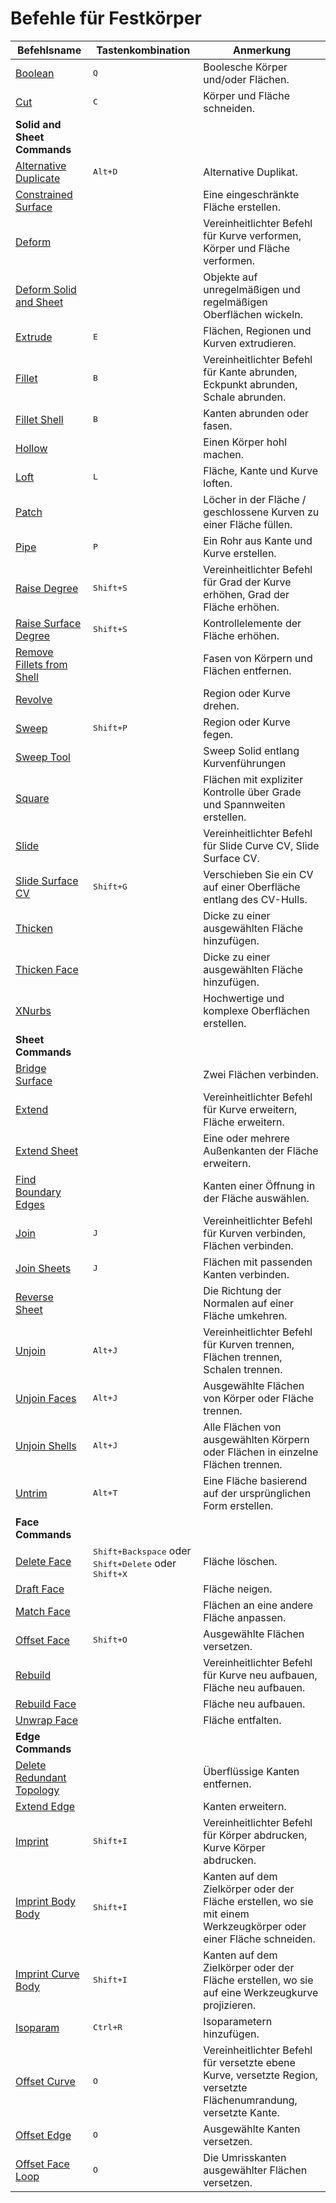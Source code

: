 # Befehle für Festkörper

| Befehlsname                                                 | Tastenkombination                     | Anmerkung                                                                                      |
| ------------------------------------------------------------ | ---------------------------- | ---------------------------------------------------------------------------------------- |
| [Boolean](/solid/boolean)                                     | <kbd>Q</kbd>                 | Boolesche Körper und/oder Flächen.                                                       |
| [Cut](/solid/cut)                                             | <kbd>C</kbd>                 | Körper und Fläche schneiden.                                                              |
| **Solid and Sheet Commands**                                 |                              |                                                                                          |
| [Alternative Duplicate](/solid/alternative-duplicate)         | <kbd>Alt+D</kbd>           | Alternative Duplikat.                                                                     |
| [Constrained Surface](/solid/constrained-surface)             |                              | Eine eingeschränkte Fläche erstellen.                                                    |
| [Deform](/solid/deform)                                      |                               | Vereinheitlichter Befehl für Kurve verformen, Körper und Fläche verformen.                |
| [Deform Solid and Sheet](/solid/deform-solid-and-sheet)       |                               | Objekte auf unregelmäßigen und regelmäßigen Oberflächen wickeln.                         |
| [Extrude](/solid/extrude)                                     | <kbd>E</kbd>                 | Flächen, Regionen und Kurven extrudieren.                                                |
| [Fillet](/solid/fillet)                                       | <kbd>B</kbd>                 | Vereinheitlichter Befehl für Kante abrunden, Eckpunkt abrunden, Schale abrunden.         |
| [Fillet Shell](/solid/fillet-shell)                           | <kbd>B</kbd>                 | Kanten abrunden oder fasen.                                                              |
| [Hollow](/solid/hollow)                                       |                              | Einen Körper hohl machen.                                                                 |
| [Loft](/solid/loft)                                           | <kbd>L</kbd>                 | Fläche, Kante und Kurve loften.                                                          |
| [Patch](/solid/patch)                                         |                              | Löcher in der Fläche / geschlossene Kurven zu einer Fläche füllen.                       |
| [Pipe](/solid/pipe)                                           | <kbd>P</kbd>                 | Ein Rohr aus Kante und Kurve erstellen.                                                  |
| [Raise Degree](/solid/raise-degree)                           | <kbd>Shift+S</kbd>         | Vereinheitlichter Befehl für Grad der Kurve erhöhen, Grad der Fläche erhöhen.            |
| [Raise Surface Degree](/solid/raise-surface-degree)           | <kbd>Shift+S</kbd>         | Kontrollelemente der Fläche erhöhen.                                                      |
| [Remove Fillets from Shell](/solid/remove-fillets-from-shell) |                              | Fasen von Körpern und Flächen entfernen.                                                 |
| [Revolve](/solid/revolve)                                     |                              | Region oder Kurve drehen.                                                                |
| [Sweep](/solid/sweep)                                         | <kbd>Shift+P</kbd>         | Region oder Kurve fegen.                                                                  |
| [Sweep Tool](/solid/sweep-solid-tool)                         |                            | Sweep Solid entlang Kurvenführungen                                                          |
| [Square](/solid/square)                                       |                               | Flächen mit expliziter Kontrolle über Grade und Spannweiten erstellen.                  |
| [Slide](/solid/slide)                                        |                               | Vereinheitlichter Befehl für Slide Curve CV, Slide Surface CV.                           |
| [Slide Surface CV](/solid/slide-surface-cv)                   | <kbd>Shift+G</kbd>           | Verschieben Sie ein CV auf einer Oberfläche entlang des CV-Hulls.                        |
| [Thicken](/solid/thicken)                                     |                              | Dicke zu einer ausgewählten Fläche hinzufügen.                                           |
| [Thicken Face](/solid/thicken-face)                           |                              | Dicke zu einer ausgewählten Fläche hinzufügen.                                           |
| [XNurbs](/solid/xnurbs)                                       |                               | Hochwertige und komplexe Oberflächen erstellen.                                          |
| **Sheet Commands**                                           |                              |                                                                                          |
| [Bridge Surface](/solid/bridge-surface)                       |                              | Zwei Flächen verbinden.                                                                    |
| [Extend](/solid/extend)                                       |                              | Vereinheitlichter Befehl für Kurve erweitern, Fläche erweitern.                          |
| [Extend Sheet](/solid/extend-sheet)                           |                              | Eine oder mehrere Außenkanten der Fläche erweitern.                                      |
| [Find Boundary Edges](/solid/find-boundary-edges)             |                              | Kanten einer Öffnung in der Fläche auswählen.                                            |
| [Join](/solid/join)                                           | <kbd>J</kbd>                 | Vereinheitlichter Befehl für Kurven verbinden, Flächen verbinden.                       |
| [Join Sheets](/solid/join-sheets)                             | <kbd>J</kbd>                 | Flächen mit passenden Kanten verbinden.                                                  |
| [Reverse Sheet](/solid/reverse-sheet)                         |                              | Die Richtung der Normalen auf einer Fläche umkehren.                                    |
| [Unjoin](/solid/unjoin)                                       | <kbd>Alt+J</kbd>           | Vereinheitlichter Befehl für Kurven trennen, Flächen trennen, Schalen trennen.          |
| [Unjoin Faces](/solid/unjoin-faces)                           | <kbd>Alt+J</kbd>           | Ausgewählte Flächen von Körper oder Fläche trennen.                                      |
| [Unjoin Shells](/solid/unjoin-shells)                         | <kbd>Alt+J</kbd>           | Alle Flächen von ausgewählten Körpern oder Flächen in einzelne Flächen trennen.         |
| [Untrim](/solid/untrim)                                       | <kbd>Alt+T</kbd>           | Eine Fläche basierend auf der ursprünglichen Form erstellen.                            |
| **Face Commands**                                            |                              |                                                                                          |
| [Delete Face](/solid/delete-face)                             |<kbd>Shift+Backspace</kbd> oder <kbd>Shift+Delete</kbd> oder <kbd>Shift+X</kbd> | Fläche löschen.                                                                        |
| [Draft Face](/solid/draft-face)                               |                              | Fläche neigen.                                                                           |
| [Match Face](/solid/match-face)                               |                              | Flächen an eine andere Fläche anpassen.                                                  |
| [Offset Face](/solid/offset-face)                             | <kbd>Shift+O</kbd>         | Ausgewählte Flächen versetzen.                                                           |
| [Rebuild](/solid/rebuild)                                     |                              | Vereinheitlichter Befehl für Kurve neu aufbauen, Fläche neu aufbauen.                   |
| [Rebuild Face](/solid/rebuild-face)                           |                              | Fläche neu aufbauen.                                                                     |
| [Unwrap Face](/solid/unwrap-face)                             |                              | Fläche entfalten.                                                                        |
| **Edge Commands**                                            |                              |                                                                                          |
| [Delete Redundant Topology](/solid/delete-redundant-topology) |                              | Überflüssige Kanten entfernen.                                                            |
| [Extend Edge](/solid/extend-edge)                             |                              | Kanten erweitern.                                                                         |
| [Imprint](/solid/imprint)                                     | <kbd>Shift+I</kbd>         | Vereinheitlichter Befehl für Körper abdrucken, Kurve Körper abdrucken.                   |
| [Imprint Body Body](/solid/imprint-body-body)                 | <kbd>Shift+I</kbd>         | Kanten auf dem Zielkörper oder der Fläche erstellen, wo sie mit einem Werkzeugkörper oder einer Fläche schneiden. |
| [Imprint Curve Body](/solid/imprint-curve-body)               | <kbd>Shift+I</kbd>         | Kanten auf dem Zielkörper oder der Fläche erstellen, wo sie auf eine Werkzeugkurve projizieren. |
| [Isoparam](/solid/isoparam)                                   | <kbd>Ctrl+R</kbd>          | Isoparametern hinzufügen.                                                                 |
| [Offset Curve](/solid/offset-curve)                           | <kbd>O</kbd>                 | Vereinheitlichter Befehl für versetzte ebene Kurve, versetzte Region, versetzte Flächenumrandung, versetzte Kante. |
| [Offset Edge](/solid/offset-edge)                             | <kbd>O</kbd>                 | Ausgewählte Kanten versetzen.                                                             |
| [Offset Face Loop](/solid/offset-face-loop)                   | <kbd>O</kbd>                 | Die Umrisskanten ausgewählter Flächen versetzen.                                         |
